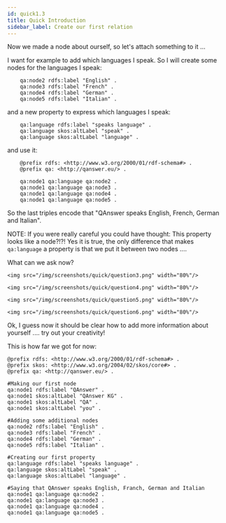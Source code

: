 ```yaml
---
id: quick1.3
title: Quick Introduction
sidebar_label: Create our first relation
---
```


Now we made a node about ourself, so let's attach something to it ...

I want for example to add which languages I speak. So I will create some nodes for the languages I speak:

```turtle
    qa:node2 rdfs:label "English" .
    qa:node3 rdfs:label "French" .
    qa:node4 rdfs:label "German" .
    qa:node5 rdfs:label "Italian" .
```


and a new property to express which languages I speak:

```turtle
    qa:language rdfs:label "speaks language" .
    qa:language skos:altLabel "speak" .
    qa:language skos:altLabel "language" .
```


and use it:

```turtle
    @prefix rdfs: <http://www.w3.org/2000/01/rdf-schema#> .
    @prefix qa: <http://qanswer.eu/> .

    qa:node1 qa:language qa:node2 .
    qa:node1 qa:language qa:node3 .
    qa:node1 qa:language qa:node4 .
    qa:node1 qa:language qa:node5 .
```


So the last triples encode that "QAnswer speaks English, French, German and Italian".

NOTE: If you were really careful you could have thought: This property looks like a node?!?! Yes it is true, the only difference that makes `qa:language` a property is that we put it between two nodes .... 

What can we ask now?


<Tabs>
<TabItem value='q1' label='Question 1' default>
    
    <img src="/img/screenshots/quick/question3.png" width="80%"/>
    
</TabItem>

<TabItem value='q2' label='Question 2' >
    
    <img src="/img/screenshots/quick/question4.png" width="80%"/>
    
</TabItem>

<TabItem value='q3' label='Question 3'>
    
    <img src="/img/screenshots/quick/question5.png" width="80%"/>

</TabItem>

<TabItem value='q4' label='Question 4'>
    
    <img src="/img/screenshots/quick/question6.png" width="80%"/>

</TabItem>
</Tabs>


Ok, I guess now it should be clear how to add more information about yourself .... try out your creativity!

This is how far we got for now:

```
@prefix rdfs: <http://www.w3.org/2000/01/rdf-schema#> .
@prefix skos: <http://www.w3.org/2004/02/skos/core#> .
@prefix qa: <http://qanswer.eu/> .

#Making our first node
qa:node1 rdfs:label "QAnswer" .
qa:node1 skos:altLabel "QAnswer KG" .
qa:node1 skos:altLabel "QA" .
qa:node1 skos:altLabel "you" .

#Adding some additional nodes
qa:node2 rdfs:label "English" .
qa:node3 rdfs:label "French" .
qa:node4 rdfs:label "German" .
qa:node5 rdfs:label "Italian" .

#Creating our first property
qa:language rdfs:label "speaks language" .
qa:language skos:altLabel "speak" .
qa:language skos:altLabel "language" .

#Saying that QAnswer speaks English, Franch, German and Italian
qa:node1 qa:language qa:node2 .
qa:node1 qa:language qa:node3 .
qa:node1 qa:language qa:node4 .
qa:node1 qa:language qa:node5 .
```
